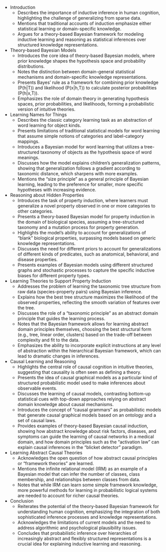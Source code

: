 
- Introduction
  - Describes the importance of inductive inference in human cognition, highlighting the challenge of generalizing from sparse data.
  - Mentions that traditional accounts of induction emphasize either statistical learning or domain-specific knowledge.
  - Argues for a theory-based Bayesian framework for modeling inductive learning and reasoning as statistical inferences over structured knowledge representations.
- Theory-based Bayesian Models
  - Introduces the core idea of theory-based Bayesian models, where prior knowledge shapes the hypothesis space and probability distributions.
  - Notes the distinction between domain-general statistical mechanisms and domain-specific knowledge representations.
  - Presents Bayes' rule as a framework for combining prior knowledge (P(h|T)) and likelihood (P(x|h,T)) to calculate posterior probabilities (P(h|x,T)).
  - Emphasizes the role of domain theory in generating hypothesis spaces, prior probabilities, and likelihoods, forming a probabilistic version of intuitive theories.
- Learning Names for Things
  - Describes the classic category learning task as an abstraction of word learning for object kinds.
  - Presents limitations of traditional statistical models for word learning that assume simple notions of categories and label-category mappings.
  - Introduces a Bayesian model for word learning that utilizes a tree-structured taxonomy of objects as the hypothesis space of word meanings.
  - Discusses how the model explains children's generalization patterns, showing that generalization follows a gradient according to taxonomic distance, which sharpens with more examples.
  - Mentions the "size principle" as a general principle of Bayesian learning, leading to the preference for smaller, more specific hypotheses with increasing evidence.
- Reasoning about Hidden Properties
  - Introduces the task of property induction, where learners must generalize a novel property observed in one or more categories to other categories.
  - Presents a theory-based Bayesian model for property induction in the domain of biological species, assuming a tree-structured taxonomy and a mutation process for property generation.
  - Highlights the model's ability to account for generalizations of "blank" biological properties, surpassing models based on generic knowledge representations.
  - Discusses the need for different priors to account for generalizations of different kinds of predicates, such as anatomical, behavioral, and disease properties.
  - Presents examples of Bayesian models using different structured graphs and stochastic processes to capture the specific inductive biases for different property types.
- Learning Theories to Support Property Induction
  - Addresses the problem of learning the taxonomic tree structure from raw data (species-property pairs) using Bayesian inference.
  - Explains how the best tree structure maximizes the likelihood of the observed properties, reflecting the smooth variation of features over the tree.
  - Discusses the role of a "taxonomic principle" as an abstract domain principle that guides the learning process.
  - Notes that the Bayesian framework allows for learning abstract domain principles themselves, choosing the best structural form (e.g., tree, linear order, clusters) based on the trade-off between complexity and fit to the data.
  - Emphasizes the ability to incorporate explicit instructions at any level of abstraction within the hierarchical Bayesian framework, which can lead to dramatic changes in inferences.
- Causal Learning and Reasoning
  - Highlights the central role of causal cognition in intuitive theories, suggesting that causality is often seen as defining a theory.
  - Presents the idea of causal graphical models as a particular kind of structured probabilistic model used to make inferences about observable events.
  - Discusses the learning of causal models, contrasting bottom-up statistical cues with top-down approaches relying on abstract domain knowledge about causal mechanisms.
  - Introduces the concept of "causal grammars" as probabilistic models that generate causal graphical models based on an ontology and a set of causal laws.
  - Provides examples of theory-based Bayesian causal induction, showing how abstract knowledge about risk factors, diseases, and symptoms can guide the learning of causal networks in a medical domain, and how domain principles such as the "activation law" can explain causal inferences in the "blicket detector" paradigm.
- Learning Abstract Causal Theories
  - Acknowledges the open question of how abstract causal principles or "framework theories" are learned.
  - Mentions the infinite relational model (IRM) as an example of a Bayesian model that can infer the number of classes, class membership, and relationships between classes from data.
  - Notes that while IRM can learn some simple framework knowledge, more powerful methods for learning in probabilistic logical systems are needed to account for richer causal theories.
- Conclusion
  - Reiterates the potential of the theory-based Bayesian framework for understanding human cognition, emphasizing the integration of both sophisticated inference processes and knowledge representations.
  - Acknowledges the limitations of current models and the need to address algorithmic and psychological plausibility issues.
  - Concludes that probabilistic inference over hierarchies of increasingly abstract and flexibly structured representations is a crucial idea for explaining inductive learning and reasoning.